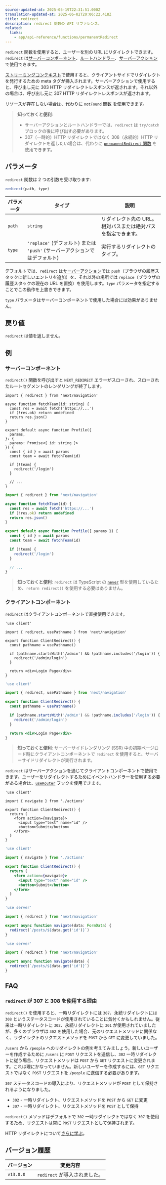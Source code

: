 ```yaml
---
source-updated-at: 2025-05-19T22:31:51.000Z
translation-updated-at: 2025-06-02T20:06:22.418Z
title: redirect
description: redirect 関数の API リファレンス。
related:
  links:
    - app/api-reference/functions/permanentRedirect
---
```


`redirect` 関数を使用すると、ユーザーを別の URL にリダイレクトできます。`redirect` は[サーバーコンポーネント](/docs/app/getting-started/server-and-client-components)、[ルートハンドラー](/docs/app/building-your-application/routing/route-handlers)、[サーバーアクション](/docs/app/building-your-application/data-fetching/server-actions-and-mutations)で使用できます。

[ストリーミングコンテキスト](/docs/app/building-your-application/routing/loading-ui-and-streaming#what-is-streaming)で使用すると、クライアントサイドでリダイレクトを発行するための meta タグが挿入されます。サーバーアクションで使用すると、呼び出し元に 303 HTTP リダイレクトレスポンスが返されます。それ以外の場合は、呼び出し元に 307 HTTP リダイレクトレスポンスが返されます。

リソースが存在しない場合は、代わりに [`notFound` 関数](/docs/app/api-reference/functions/not-found) を使用できます。

> **知っておくと便利**:
>
> - サーバーアクションとルートハンドラーでは、`redirect` は `try/catch` ブロックの後に呼び出す必要があります。
> - 307（一時的）HTTP リダイレクトではなく 308（永続的）HTTP リダイレクトを返したい場合は、代わりに [`permanentRedirect` 関数](/docs/app/api-reference/functions/permanentRedirect) を使用できます。

## パラメータ

`redirect` 関数は 2 つの引数を受け取ります:

```js
redirect(path, type)
```

| パラメータ | タイプ                                                          | 説明                                                 |
| --------- | ------------------------------------------------------------- | ----------------------------------------------------------- |
| `path`    | `string`                                                      | リダイレクト先の URL。相対パスまたは絶対パスを指定できます。 |
| `type`    | `'replace'` (デフォルト) または `'push'` (サーバーアクションではデフォルト) | 実行するリダイレクトのタイプ。                            |

デフォルトでは、`redirect` は[サーバーアクション](/docs/app/building-your-application/data-fetching/server-actions-and-mutations)では `push`（ブラウザの履歴スタックに新しいエントリを追加）を、それ以外の場所では `replace`（ブラウザの履歴スタックの現在の URL を置換）を使用します。`type` パラメータを指定することでこの動作を上書きできます。

`type` パラメータはサーバーコンポーネントで使用した場合には効果がありません。

## 戻り値

`redirect` は値を返しません。

## 例

### サーバーコンポーネント

`redirect()` 関数を呼び出すと `NEXT_REDIRECT` エラーがスローされ、スローされたルートセグメントのレンダリングが終了します。

```tsx filename="app/team/[id]/page.tsx" switcher
import { redirect } from 'next/navigation'

async function fetchTeam(id: string) {
  const res = await fetch('https://...')
  if (!res.ok) return undefined
  return res.json()
}

export default async function Profile({
  params,
}: {
  params: Promise<{ id: string }>
}) {
  const { id } = await params
  const team = await fetchTeam(id)

  if (!team) {
    redirect('/login')
  }

  // ...
}
```

```jsx filename="app/team/[id]/page.js" switcher
import { redirect } from 'next/navigation'

async function fetchTeam(id) {
  const res = await fetch('https://...')
  if (!res.ok) return undefined
  return res.json()
}

export default async function Profile({ params }) {
  const { id } = await params
  const team = await fetchTeam(id)

  if (!team) {
    redirect('/login')
  }

  // ...
}
```

> **知っておくと便利**: `redirect` は TypeScript の [`never`](https://www.typescriptlang.org/docs/handbook/2/functions.html#never) 型を使用しているため、`return redirect()` を使用する必要はありません。

### クライアントコンポーネント

`redirect` はクライアントコンポーネントで直接使用できます。

```tsx filename="components/client-redirect.tsx" switcher
'use client'

import { redirect, usePathname } from 'next/navigation'

export function ClientRedirect() {
  const pathname = usePathname()

  if (pathname.startsWith('/admin') && !pathname.includes('/login')) {
    redirect('/admin/login')
  }

  return <div>Login Page</div>
}
```

```jsx filename="components/client-redirect.jsx" switcher
'use client'

import { redirect, usePathname } from 'next/navigation'

export function ClientRedirect() {
  const pathname = usePathname()

  if (pathname.startsWith('/admin') && !pathname.includes('/login')) {
    redirect('/admin/login')
  }

  return <div>Login Page</div>
}
```

> **知っておくと便利**: サーバーサイドレンダリング (SSR) 中の初期ページロード時にクライアントコンポーネントで `redirect` を使用すると、サーバーサイドリダイレクトが実行されます。

`redirect` はサーバーアクションを通じてクライアントコンポーネントで使用できます。ユーザーをリダイレクトするためにイベントハンドラーを使用する必要がある場合は、[`useRouter`](/docs/app/api-reference/functions/use-router) フックを使用できます。

```tsx filename="app/client-redirect.tsx" switcher
'use client'

import { navigate } from './actions'

export function ClientRedirect() {
  return (
    <form action={navigate}>
      <input type="text" name="id" />
      <button>Submit</button>
    </form>
  )
}
```

```jsx filename="app/client-redirect.jsx" switcher
'use client'

import { navigate } from './actions'

export function ClientRedirect() {
  return (
    <form action={navigate}>
      <input type="text" name="id" />
      <button>Submit</button>
    </form>
  )
}
```

```ts filename="app/actions.ts" switcher
'use server'

import { redirect } from 'next/navigation'

export async function navigate(data: FormData) {
  redirect(`/posts/${data.get('id')}`)
}
```

```js filename="app/actions.js" switcher
'use server'

import { redirect } from 'next/navigation'

export async function navigate(data) {
  redirect(`/posts/${data.get('id')}`)
}
```

## FAQ

### `redirect` が 307 と 308 を使用する理由

`redirect()` を使用すると、一時リダイレクトには `307`、永続リダイレクトには `308` というステータスコードが使用されていることに気付くかもしれません。従来は一時リダイレクトに `302`、永続リダイレクトに `301` が使用されていましたが、多くのブラウザは `302` を使用した場合、元のリクエストメソッドに関係なく、リダイレクトのリクエストメソッドを `POST` から `GET` に変更していました。

`/users` から `/people` へのリダイレクトの例を考えてみましょう。新しいユーザーを作成するために `/users` に `POST` リクエストを送信し、`302` 一時リダイレクトに従う場合、リクエストメソッドは `POST` から `GET` リクエストに変更されます。これは理にかなっていません。新しいユーザーを作成するには、`GET` リクエストではなく `POST` リクエストを `/people` に送信する必要があります。

`307` ステータスコードの導入により、リクエストメソッドが `POST` として保持されるようになりました。

- `302` - 一時リダイレクト、リクエストメソッドを `POST` から `GET` に変更
- `307` - 一時リダイレクト、リクエストメソッドを `POST` として保持

`redirect()` メソッドはデフォルトで `302` 一時リダイレクトではなく `307` を使用するため、リクエストは常に `POST` リクエストとして保持されます。

HTTP リダイレクトについて[さらに学ぶ](https://developer.mozilla.org/docs/Web/HTTP/Redirections)。

## バージョン履歴

| バージョン   | 変更内容                |
| --------- | ---------------------- |
| `v13.0.0` | `redirect` が導入されました。 |